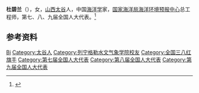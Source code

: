 '''杜碧兰'''（{{bd|1935年|}}），女，[[山西|山西]][[太谷|太谷]]人，中国[[海洋学|海洋学]]家，[[国家海洋局海洋环境预报中心|国家海洋局海洋环境预报中心]]总工程师，第七、八、九届全国人大代表。<ref>{{Cite book|title=古今中外女名人辞典|author=中国妇女管理干部学院编|publisher=中国广播电视出版社|year=1989|isbn=|location=北京|pages=}}</ref>

== 参考资料 ==
{{reflist}}

{{中国人物小作品}}

{{Authority control}}
{{DEFAULTSORT:Du杜}}
[[Category:杜姓|Bi]]
[[Category:太谷人|Category:太谷人]]
[[Category:列宁格勒水文气象学院校友|Category:列宁格勒水文气象学院校友]]
[[Category:全国三八红旗手|Category:全国三八红旗手]]
[[Category:第七届全国人大代表|Category:第七届全国人大代表]]
[[Category:第八届全国人大代表|Category:第八届全国人大代表]]
[[Category:第九届全国人大代表|Category:第九届全国人大代表]]